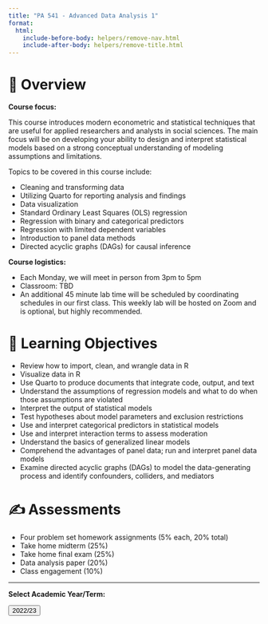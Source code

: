 ```yaml
---
title: "PA 541 - Advanced Data Analysis 1"
format:
  html:
    include-before-body: helpers/remove-nav.html
    include-after-body: helpers/remove-title.html
---
```


# 📑 Overview

**Course focus:** 

This course introduces modern econometric and statistical techniques that are useful for applied researchers and analysts in social sciences. The main focus will be on developing your ability to design and interpret statistical models based on a strong conceptual understanding of modeling assumptions and limitations.

Topics to be covered in this course include:

- Cleaning and transforming data
- Utilizing Quarto for reporting analysis and findings
- Data visualization
- Standard Ordinary Least Squares (OLS) regression
- Regression with binary and categorical predictors
- Regression with limited dependent variables
- Introduction to panel data methods
- Directed acyclic graphs (DAGs) for causal inference

**Course logistics:** 

- Each Monday, we will meet in person from 3pm to 5pm
- Classroom: TBD
- An additional 45 minute lab time will be scheduled by coordinating schedules in our first class. This weekly lab will be hosted on Zoom and is optional, but highly recommended. 


# 🎯 Learning Objectives

- Review how to import, clean, and wrangle data in R
- Visualize data in R
- Use Quarto to produce documents that integrate code, output, and text
- Understand the assumptions of regression models and what to do when those assumptions are violated
- Interpret the output of statistical models
- Test hypotheses about model parameters and exclusion restrictions
- Use and interpret categorical predictors in statistical models
- Use and interpret interaction terms to assess moderation
- Understand the basics of generalized linear models
- Comprehend the advantages of panel data; run and interpret panel data models
- Examine directed acyclic graphs (DAGs) to model the data-generating process and identify confounders, colliders, and mediators

# ✍️ Assessments

- Four problem set homework assignments (5% each, 20% total)
- Take home midterm (25%)
- Take home final exam (25%)
- Data analysis paper (20%)
- Class engagement (10%)


-----------------

**Select Academic Year/Term:**

<a href="2024/index.qmd">
    <button class="button-61">2022/23</button>
</a>

